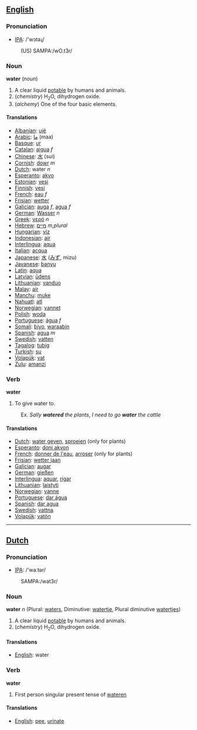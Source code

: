 ==[[English]]==
===Pronunciation===
*[[w:IPA|IPA]]: /'wɔtəɻ/
:(US) SAMPA:/wO.t3r/
===Noun===

'''water''' (''noun'')

# A clear liquid [[potable]] by humans and animals.
# (''chemistry'') H<sub>2</sub>O, dihydrogen oxide.
# (''alchemy'') One of the four basic elements.

====Translations====
*[[Albanian]]: [[ujë]]
*[[Arabic]]: [[ما]] (maa)
*[[Basque]]: [[ur]]
*[[Catalan]]: [[aigua]] ''f''
*[[Chinese]]: [[水]] (sui)
*[[Cornish]]: [[dowr]] ''m''
*[[Dutch]]: water ''n''
*[[Esperanto]]: [[akvo]] 
*[[Estonian]]: [[vesi]]
*[[Finnish]]: [[vesi]]
*[[French]]: [[eau]] ''f''
*[[Frisian]]: [[wetter]]
*[[Galician]]: [[auga]] ''f'', [[agua]] ''f''
*[[German]]: [[Wasser]] ''n''
*[[Greek]]: [[νερό]] ''n''
*[[Hebrew]]: [[מיים]] ''m,plural'' 
*[[Hungarian]]: [[víz]]
*[[Indonesian]]: [[air]]
*[[Interlingua]]: [[aqua]]
*[[Italian]]: [[acqua]]
*[[Japanese]]: [[水]] ([[みず]], mizu)
*[[Javanese]]: [[banyu]]
*[[Latin]]: [[aqua]]
*[[Latvian]]: [[ūdens]]
*[[Lithuanian]]: [[vanduo]] 
*[[Malay]]: [[air]]
*[[Manchu]]: [[muke]]
*[[Nahuatl]]: [[atl]]
*[[Norwegian]]: [[vannet]]
*[[Polish]]: [[woda]]
*[[Portuguese]]: [[água]] ''f''
*[[Somali]]: [[biyo]], [[waraabin]]
*[[Spanish]]: [[agua]] ''m''
*[[Swedish]]: [[vatten]] 
*[[Tagalog]]: [[tubig]]
*[[Turkish]]: [[su]]
*[[Volapük]]: [[vat]]
*[[Zulu]]: [[amanzi]]

===Verb===

'''water'''

# To give water to.
:Ex. ''Sally '''watered''' the plants'', ''I need to go '''water''' the cattle''

====Translations====
*[[Dutch]]: [[water geven]], [[sproeien]] (only for plants)
*[[Esperanto]]: [[doni akvon]]
*[[French]]: [[donner de l'eau]], [[arroser]] (only for plants)
*[[Frisian]]: [[wetter jaan]]
*[[Galician]]: [[augar]]
*[[German]]: [[gießen]]
*[[Interlingua]]: [[aquar]], [[rigar]]
*[[Lithuanian]]: [[laistyti]]
*[[Norwegian]]: [[vanne]]
*[[Portuguese]]: [[dar água]]
*[[Spanish]]: [[dar agua]]
*[[Swedish]]: [[vattna]]
*[[Volapük]]: [[vatön]]

----

==[[Dutch]]==
===Pronunciation===
*[[w:IPA|IPA]]: /'waːtər/
: SAMPA:/wat3r/

===Noun===

'''water''' ''n'' (Plural: [[waters]], Diminutive: [[watertje]], Plural diminutive [[watertjes]])

# A clear liquid [[potable]] by humans and animals.
# (''chemistry'') H<sub>2</sub>O, dihydrogen oxide.

====Translations====
*[[English]]: water

===Verb===

'''water'''

# First person singular present tense of [[wateren]]

====Translations====
*[[English]]: [[pee]], [[urinate]]